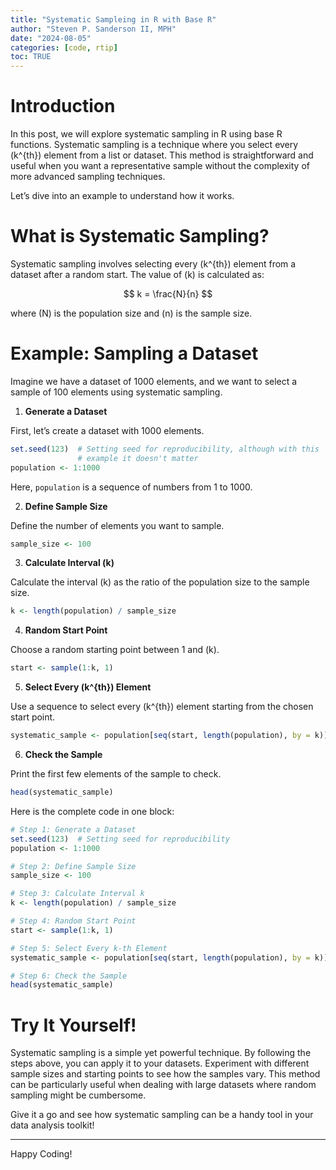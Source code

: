 ```yaml
---
title: "Systematic Sampleing in R with Base R"
author: "Steven P. Sanderson II, MPH"
date: "2024-08-05"
categories: [code, rtip]
toc: TRUE
---
```


# Introduction

In this post, we will explore systematic sampling in R using base R functions. Systematic sampling is a technique where you select every \(k^{th}\) element from a list or dataset. This method is straightforward and useful when you want a representative sample without the complexity of more advanced sampling techniques.

Let's dive into an example to understand how it works.

# What is Systematic Sampling?

Systematic sampling involves selecting every \(k^{th}\) element from a dataset after a random start. The value of \(k\) is calculated as:

$$
k = \frac{N}{n}
$$

where \(N\) is the population size and \(n\) is the sample size.

# Example: Sampling a Dataset

Imagine we have a dataset of 1000 elements, and we want to select a sample of 100 elements using systematic sampling.

1.    **Generate a Dataset**

First, let's create a dataset with 1000 elements.

```r
set.seed(123)  # Setting seed for reproducibility, although with this 
               # example it doesn't matter
population <- 1:1000
```

Here, `population` is a sequence of numbers from 1 to 1000.

2.    **Define Sample Size**

Define the number of elements you want to sample.

```r
sample_size <- 100
```

3.    **Calculate Interval \(k\)**

Calculate the interval \(k\) as the ratio of the population size to the sample size.

```r
k <- length(population) / sample_size
```

4.    **Random Start Point**

Choose a random starting point between 1 and \(k\).

```r
start <- sample(1:k, 1)
```

5.    **Select Every \(k^{th}\) Element**

Use a sequence to select every \(k^{th}\) element starting from the chosen start point.

```r
systematic_sample <- population[seq(start, length(population), by = k)]
```

6.    **Check the Sample**

Print the first few elements of the sample to check.

```r
head(systematic_sample)
```

Here is the complete code in one block:

```r
# Step 1: Generate a Dataset
set.seed(123)  # Setting seed for reproducibility
population <- 1:1000

# Step 2: Define Sample Size
sample_size <- 100

# Step 3: Calculate Interval k
k <- length(population) / sample_size

# Step 4: Random Start Point
start <- sample(1:k, 1)

# Step 5: Select Every k-th Element
systematic_sample <- population[seq(start, length(population), by = k)]

# Step 6: Check the Sample
head(systematic_sample)
```

# Try It Yourself!

Systematic sampling is a simple yet powerful technique. By following the steps above, you can apply it to your datasets. Experiment with different sample sizes and starting points to see how the samples vary. This method can be particularly useful when dealing with large datasets where random sampling might be cumbersome.

Give it a go and see how systematic sampling can be a handy tool in your data analysis toolkit!

---

Happy Coding!

```{=html}
<script src="https://giscus.app/client.js"
        data-repo="spsanderson/steveondata"
        data-repo-id="R_kgDOIIxnLw"
        data-category="Comments"
        data-category-id="DIC_kwDOIIxnL84ChTk8"
        data-mapping="url"
        data-strict="0"
        data-reactions-enabled="1"
        data-emit-metadata="0"
        data-input-position="top"
        data-theme="dark"
        data-lang="en"
        data-loading="lazy"
        crossorigin="anonymous"
        async>
</script>
```
